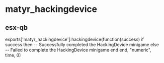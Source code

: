 # matyr_hackingdevice
## esx-qb

exports['matyr_hackingdevice']:hackingdevice(function(success)
    if success then
        -- Successfully completed the HackingDevice minigame
    else
        -- Failed to complete the HackingDevice minigame
    end
end, "numeric", time, 0)
